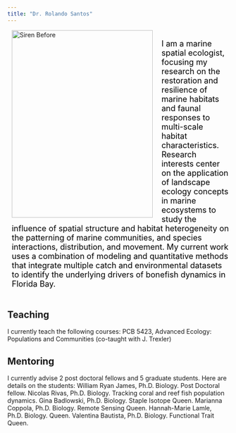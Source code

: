 ```yaml
---
title: "Dr. Rolando Santos"
---
```



<div style="overflow: hidden; margin-bottom: 15px; margin-left: 10px;">
  <img src="rolo1.jpg" alt="Siren Before" style="float: left; margin-right: 20px; width: 320px; height: 426px; margin-bottom: 10px;" />
  <p style="font-size: 18px; color: black; margin-top: 20px;">
    I am a marine spatial ecologist, focusing my research on the restoration and resilience of marine habitats and faunal responses to multi-scale habitat characteristics. Research interests center on the application of landscape ecology concepts in marine ecosystems to study the influence of spatial structure and habitat heterogeneity on the patterning of marine communities, and species interactions, distribution, and movement. My current work uses a combination of modeling and quantitative methods that integrate multiple catch and environmental datasets to identify the underlying drivers of bonefish dynamics in Florida Bay.
  </p>
</div>


## Teaching

I currently teach the following courses:
PCB 5423, Advanced Ecology: Populations and Communities (co-taught with J. Trexler)

## Mentoring

I currently advise 2 post doctoral fellows and 5 graduate students. Here are details on the students:
William Ryan James, Ph.D. Biology. Post Doctoral fellow.
Nicolas Rivas, Ph.D. Biology. Tracking coral and reef fish population dynamics.
Gina Badlowski, Ph.D. Biology. Staple Isotope Queen.
Marianna Coppola, Ph.D. Biology. Remote Sensing Queen.
Hannah-Marie Lamle, Ph.D. Biology. Queen.
Valentina Bautista, Ph.D. Biology. Functional Trait Queen.



